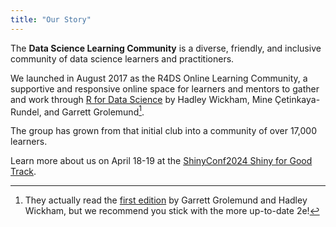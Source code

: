 ```yaml
---
title: "Our Story"
---
```


The **Data Science Learning Community** is a diverse, friendly, and inclusive community of data science learners and practitioners.

We launched in August 2017 as the R4DS Online Learning Community, a supportive and responsive online space for learners and mentors to gather and work through [R for Data Science](https://r4ds.hadley.nz/) by Hadley Wickham, Mine Çetinkaya-Rundel, and Garrett Grolemund[^story-1].

[^story-1]: They actually read the [first edition](https://r4ds.had.co.nz/) by Garrett Grolemund and Hadley Wickham, but we recommend you stick with the more up-to-date 2e!

The group has grown from that initial club into a community of over 17,000 learners.

Learn more about us on April 18-19 at the [ShinyConf2024 Shiny for Good Track](https://www.shinyconf.com/).
